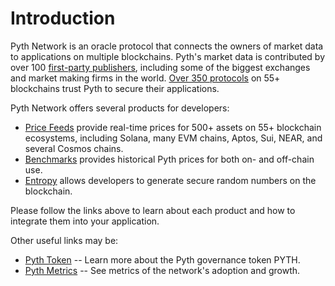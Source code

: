 # Introduction

Pyth Network is an oracle protocol that connects the owners of market data to applications on multiple blockchains.
Pyth's market data is contributed by over 100 [first-party publishers](https://pyth.network/publishers/), including some of the biggest exchanges and market making firms in the world.
[Over 350 protocols](https://defillama.com/oracles/Pyth) on 55+ blockchains trust Pyth to secure their applications.

Pyth Network offers several products for developers:

- [Price Feeds](../price-feeds) provide real-time prices for 500+ assets on 55+ blockchain ecosystems, including Solana, many EVM chains,
  Aptos, Sui, NEAR, and several Cosmos chains.
- [Benchmarks](../benchmarks) provides historical Pyth prices for both on- and off-chain use.
- [Entropy](../entropy) allows developers to generate secure random numbers on the blockchain.

Please follow the links above to learn about each product and how to integrate them into your application.

Other useful links may be:

- [Pyth Token](home/pyth-token) -- Learn more about the Pyth governance token PYTH.
- [Pyth Metrics](home/metrics) -- See metrics of the network's adoption and growth.
